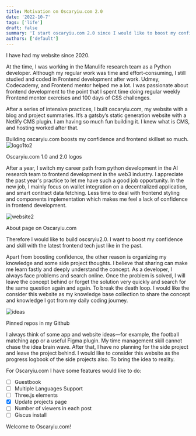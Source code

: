```yaml
---
title: Motivation on Oscaryiu.com 2.0
date: '2022-10-7'
tags: ['life']
draft: false
summary: 'I start oscaryiu.com 2.0 since I would like to boost my confidence, up skills in frontend development, and record my coding journey.'
authors: ['default']
---
```


I have had my website since 2020.

At the time, I was working in the Manulife research team as a Python developer. Although my regular work was time and effort-consuming, I still studied and coded in Frontend development after work. Udmey, Codecademy, and Frontend mentor helped me a lot. I was passionate about frontend development to the point that I spent time doing regular weekly Frontend mentor exercises and 100 days of CSS challenges.

After a series of intensive practices, I built oscaryiu.com, my website with a blog and project summaries. It’s a gatsby’s static generation website with a Netlify CMS plugin. I am having so much fun building it. I knew what is CMS, and hosting worked after that.

Building oscaryiu.com boosts my confidence and frontend skillset so much.
![logo1to2](/static/images/blogs/motivation-on-Oscaryiu-com-2-0/logo1to2.png)

<div class=" text-neutral-500 w-[100%] text-center">Oscaryiu.com 1.0 and 2.0 logos</div>

After a year, I switch my career path from python development in the AI research team to frontend development
in the web3 industry. I appreciate the past year's practice to let me have such a good job opportunity.
In the new job, I mainly focus on wallet integration on a decentralized application, and smart contract
data fetching. Less time to deal with frontend styling and components implementation which makes me feel
a lack of confidence in frontend development.

![website2](/static/images/blogs/motivation-on-Oscaryiu-com-2-0/website2.png)

<div class=" text-neutral-500 w-[100%] text-center">About page on Oscaryiu.com</div>

Therefore I would like to build oscsryiu2.0. I want to boost my confidence and skill with the latest frontend tech just like in the past.

Apart from boosting confidence, the other reason is organizing my knowledge and some side project thoughts. I believe that sharing can make me learn fastly and deeply understand the concept. As a developer, I always face problems and search online. Once the problem is solved, I will leave the concept behind or forget the solution very quickly and search for the same question again and again. To break the death loop. I would like the consider this website as my knowledge base collection to share the concept and knowledge I got from my daily coding journey.

![ideas](/static/images/blogs/motivation-on-Oscaryiu-com-2-0/ideas.png)

<div class=" text-neutral-500 w-[100%] text-center">Pinned repos in my Github</div>

I always think of some app and website ideas—for example, the football matching app or
a useful Figma plugin. My time management skill cannot chase the idea brain wave. After that, I have
no planning for the side project and leave the project behind. I would like to consider this website
as the progress logbook of the side projects also. To bring the idea to reality.

For Oscaryiu.com I have some features would like to do:

- [ ] Guestbook
- [ ] Multiple Languages Support
- [ ] Three.js elements
- [x] Update projects page
- [ ] Number of viewers in each post
- [ ] Giscus install

Welcome to Oscaryiu.com!

